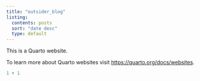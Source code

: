 ```yaml
---
title: "outsider_blog"
listing: 
  contents: posts
  sort: "date desc"
  type: default
---
```


This is a Quarto website.

To learn more about Quarto websites visit <https://quarto.org/docs/websites>.

```r
1 + 1
```
